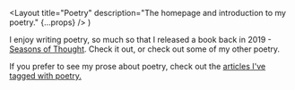   <Layout
    title="Poetry"
    description="The homepage and introduction to my poetry."
    {...props}
  />
)

I enjoy writing poetry, so much so that I released a book back in 2019 - [Seasons of Thought](/poetry/seasons-of-thought). Check it out, or check out some of my other poetry.

If you prefer to see my prose about poetry, check out the [articles I've tagged with poetry.](/articles/tags/poetry)
